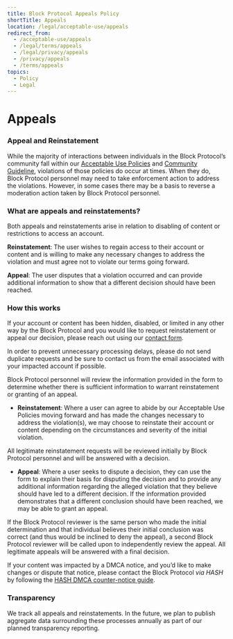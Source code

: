```yaml
---
title: Block Protocol Appeals Policy
shortTitle: Appeals
location: /legal/acceptable-use/appeals
redirect_from:
  - /acceptable-use/appeals
  - /legal/terms/appeals
  - /legal/privacy/appeals
  - /privacy/appeals
  - /terms/appeals
topics:
  - Policy
  - Legal
---
```


# Appeals

### Appeal and Reinstatement

While the majority of interactions between individuals in the Block Protocol’s community fall within our [Acceptable Use Policies](/legal/acceptable-use) and [Community Guideline](/legal/community), violations of those policies do occur at times. When they do, Block Protocol personnel may need to take enforcement action to address the violations. However, in some cases there may be a basis to reverse a moderation action taken by Block Protocol personnel.

### What are appeals and reinstatements?

Both appeals and reinstatements arise in relation to disabling of content or restrictions to access an account.

**Reinstatement**: The user wishes to regain access to their account or content and is willing to make any necessary changes to address the violation and must agree not to violate our terms going forward.

**Appeal**: The user disputes that a violation occurred and can provide additional information to show that a different decision should have been reached.

### How this works

If your account or content has been hidden, disabled, or limited in any other way by the Block Protocol and you would like to request reinstatement or appeal our decision, please reach out using our [contact form](/contact).

In order to prevent unnecessary processing delays, please do not send duplicate requests and be sure to contact us from the email associated with your impacted account if possible.

Block Protocol personnel will review the information provided in the form to determine whether there is sufficient information to warrant reinstatement or granting of an appeal.

- **Reinstatement**: Where a user can agree to abide by our Acceptable Use Policies moving forward and has made the changes necessary to address the violation(s), we may choose to reinstate their account or content depending on the circumstances and severity of the initial violation.

All legitimate reinstatement requests will be reviewed initially by Block Protocol personnel and will be answered with a decision.

- **Appeal**: Where a user seeks to dispute a decision, they can use the form to explain their basis for disputing the decision and to provide any additional information regarding the alleged violation that they believe should have led to a different decision. If the information provided demonstrates that a different conclusion should have been reached, we may be able to grant an appeal.

If the Block Protocol reviewer is the same person who made the initial determination and that individual believes their initial conclusion was correct (and thus would be inclined to deny the appeal), a second Block Protocol reviewer will be called upon to independently review the appeal. All legitimate appeals will be answered with a final decision.

If your content was impacted by a DMCA notice, and you’d like to make changes or dispute that notice, please contact the Block Protocol _via HASH_ by following the [HASH DMCA counter-notice guide](https://hash.ai/legal/ip/copyright-counter-notice).

### Transparency

We track all appeals and reinstatements. In the future, we plan to publish aggregate data surrounding these processes annually as part of our planned transparency reporting.
